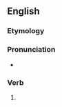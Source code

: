 ==English==

===Etymology===
{{suffix|en|deny|eth|nocat=1}}

===Pronunciation===
* {{rhymes|en|aɪəθ|s=3}}

===Verb===
{{head|en|verb form}}

# {{en-archaic third-person singular of|deny}}